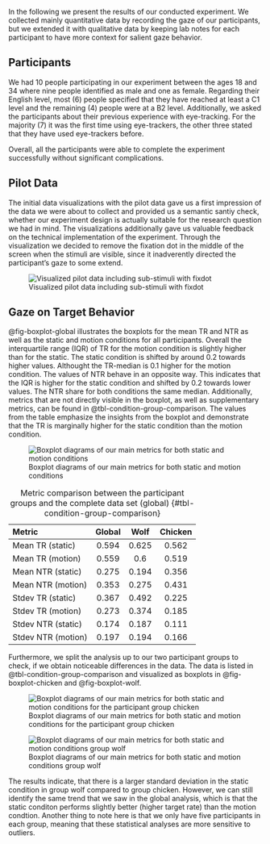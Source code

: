 In the following we present the results of our conducted experiment. We collected mainly quantitative data by recording the gaze of our participants, but we extended it with qualitative data by keeping lab notes for each participant to have more context for salient gaze behavior.


## Participants

We had 10 people participating in our experiment between the ages 18 and 34 where nine people identified as male and one as female. Regarding their English level, most (6) people specified that they have reached at least a C1 level and the remaining (4) people were at a B2 level. Additionally, we asked the participants about their previous experience with eye-tracking. For the majority (7) it was the first time using eye-trackers, the other three stated that they have used eye-trackers before.

Overall, all the participants were able to complete the experiment successfully without significant complications.

## Pilot Data

The initial data visualizations with the pilot data gave us a first impression of the data we were about to collect and provided us a semantic santiy check, whether our experiment design is actually suitable for the research question we had in mind. The visualizations additionally gave us valuable feedback on the technical implementation of the experiment. Through the visualization we decided to remove the fixation dot in the middle of the screen when the stimuli are visible, since it inadverently directed the participant's gaze to some extend. 

![Visualized pilot data including sub-stimuli with fixdot](Images/Fig9_8_7.png){#fig-pilot fig-align="center"} 

## Gaze on Target Behavior

@fig-boxplot-global illustrates the boxplots for the mean TR and NTR as well as the static and motion conditions for all participants. Overall the interquartile range (IQR) of TR for the motion condition is slightly higher than for the static. The static condition is shifted by around 0.2 towards higher values. Althought the TR-median is 0.1 higher for the motion condition. The values of NTR behave in an opposite way. This indicates that the IQR is higher for the static condition and shifted by 0.2 towards lower values. The NTR share for both conditions the same median. Additionally, metrics that are not directly visible in the boxplot, as well as supplementary metrics, can be found in @tbl-condition-group-comparison. The values from the table emphasize the insights from the boxplot and demonstrate that the TR is marginally higher for the static condition than the motion condition. <br>

![Boxplot diagrams of our main metrics for both static and motion conditions](Images/4-analysis-boxplot-tr-and-ntr.png){#fig-boxplot-global fig-align="center"} 

| Metric             | Global | Wolf  | Chicken |
|:-------------------|:------:|:-----:|:-------:|
| Mean TR (static)   | 0.594  | 0.625 | 0.562   |
| Mean TR (motion)   | 0.559  | 0.6   | 0.519   |
| Mean NTR (static)  | 0.275  | 0.194 | 0.356   |
| Mean NTR (motion)  | 0.353  | 0.275 | 0.431   |
| Stdev TR (static)  | 0.367  | 0.492 | 0.225   |
| Stdev TR (motion)  | 0.273  | 0.374 | 0.185   |
| Stdev NTR (static) | 0.174  | 0.187 | 0.111   |
| Stdev NTR (motion) | 0.197  | 0.194 | 0.166   |

: Metric comparison between the participant groups and the complete data set (global) {#tbl-condition-group-comparison}

Furthermore, we split the analysis up to our two participant groups to check, if we obtain noticeable differences in the data. The data is listed in @tbl-condition-group-comparison and visualized as boxplots in @fig-boxplot-chicken and @fig-boxplot-wolf. 

![Boxplot diagrams of our main metrics for both static and motion conditions for the participant group chicken](Images/4-analysis-boxplot-chicken-tr-and-ntr.png){#fig-boxplot-chicken fig-align="center"} 

![Boxplot diagrams of our main metrics for both static and motion conditions group wolf](Images/4-analysis-boxplot-wolf-tr-and-ntr.png){#fig-boxplot-wolf fig-align="center"} 

The results indicate, that there is a larger standard deviation in the static condition in group wolf compared to group chicken. However, we can still identify the same trend that we saw in the global analysis, which is that the static conditon performs slightly better (higher target rate) than the motion condtion. Another thing to note here is that we only have five participants in each group, meaning that these statistical analyses are more sensitive to outliers. 